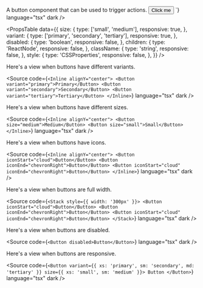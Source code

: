 
<Meta of={ButtonStories} />

<Unstyled>

<Title type="h1">Button</Title>
<Text>A button component that can be used to trigger actions.</Text>

<Canvas of={ButtonStories.Primary} />

<Title type="h2">Usage</Title>
<Source code={`import { Button } from "@devtools/canon";

<Button>Click me</Button>
`} language="tsx" dark />

<Title type="h2" style={{ marginBottom: '16px' }}>
  API reference
</Title>

<PropsTable
  data={{
    size: {
      type: ['small', 'medium'],
      responsive: true,
    },
    variant: {
      type: ['primary', 'secondary', 'tertiary'],
      responsive: true,
    },
    disabled: {
      type: 'boolean',
      responsive: false,
    },
    children: {
      type: 'ReactNode',
      responsive: false,
    },
    className: {
      type: 'string',
      responsive: false,
    },
    style: {
      type: 'CSSProperties',
      responsive: false,
    },
  }}
/>

<Title type="h2">Examples</Title>

<Title type="h3">Variants</Title>
<Text>Here's a view when buttons have different variants.</Text>

<Canvas of={ButtonStories.Variants} />

<Source
  code={`<Inline alignY="center">
  <Button variant="primary">Primary</Button>
  <Button variant="secondary">Secondary</Button>
  <Button variant="tertiary">Tertiary</Button>
</Inline>`}
  language="tsx"
  dark
/>

<Title type="h3">Sizes</Title>
<Text>Here's a view when buttons have different sizes.</Text>

<Canvas of={ButtonStories.Sizes} />

<Source
  code={`<Inline alignY="center">
  <Button size="medium">Medium</Button>
  <Button size="small">Small</Button>
</Inline>`}
  language="tsx"
  dark
/>

<Title type="h3">With Icons</Title>
<Text>Here's a view when buttons have icons.</Text>

<Canvas of={ButtonStories.WithIcons} />

<Source
  code={`<Inline alignY="center">
  <Button iconStart="cloud">Button</Button>
  <Button iconEnd="chevronRight">Button</Button>
  <Button iconStart="cloud" iconEnd="chevronRight">Button</Button>
</Inline>`}
  language="tsx"
  dark
/>

<Title type="h3">Full width</Title>
<Text>Here's a view when buttons are full width.</Text>

<Canvas of={ButtonStories.FullWidth} />

<Source
  code={`<Stack style={{ width: '300px' }}>
  <Button iconStart="cloud">Button</Button>
  <Button iconEnd="chevronRight">Button</Button>
  <Button iconStart="cloud" iconEnd="chevronRight">Button</Button>
</Stack>`}
  language="tsx"
  dark
/>

<Title type="h3">Disabled</Title>
<Text>Here's a view when buttons are disabled.</Text>

<Canvas of={ButtonStories.Disabled} />

<Source code={`<Button disabled>Button</Button>`} language="tsx" dark />

<Title type="h3">Responsive</Title>
<Text>Here's a view when buttons are responsive.</Text>

<Canvas of={ButtonStories.Responsive} />

<Source
  code={`<Button variant={{ xs: 'primary', sm: 'secondary', md: 'tertiary' }} size={{ xs: 'small', sm: 'medium' }}>
  Button
</Button>`}
  language="tsx"
  dark
/>

</Unstyled>

